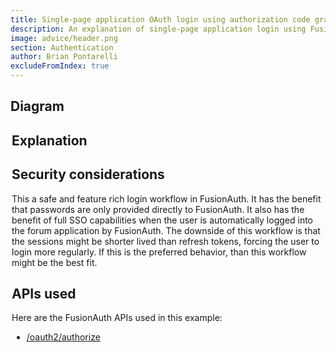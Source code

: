 ```yaml
---
title: Single-page application OAuth login using authorization code grant with sessions
description: An explanation of single-page application login using FusionAuth OAuth interface with the authorization code grant with server-side sessions
image: advice/header.png
section: Authentication
author: Brian Pontarelli
excludeFromIndex: true
---
```


<Intro/>

## Diagram

<Legend/>

<Diagram/>

## Explanation

<OrderedList>
  <Step1/>
  <Step2/>
  <Step3/>
  <Step4/>
  <Step5/>
  <Step6/>
  <Step7/>
  <Step8/>
  <Step9/>
  <Step10/>
</OrderedList>

## Security considerations

This a safe and feature rich login workflow in FusionAuth. It has the benefit that passwords are only provided directly to FusionAuth. It also has the benefit of full SSO capabilities when the user is automatically logged into the forum application by FusionAuth. The downside of this workflow is that the sessions might be shorter lived than refresh tokens, forcing the user to login more regularly. If this is the preferred behavior, than this workflow might be the best fit.  

## APIs used

Here are the FusionAuth APIs used in this example:

* [/oauth2/authorize](/docs/v1/tech/oauth/endpoints#authorize)
